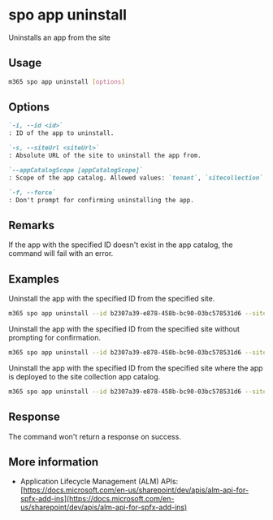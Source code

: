
# spo app uninstall

Uninstalls an app from the site

## Usage

```sh
m365 spo app uninstall [options]
```

## Options

```md definition-list
`-i, --id <id>`
: ID of the app to uninstall.

`-s, --siteUrl <siteUrl>`
: Absolute URL of the site to uninstall the app from.

`--appCatalogScope [appCatalogScope]`
: Scope of the app catalog. Allowed values: `tenant`, `sitecollection`. Default to `tenant`.

`-f, --force`
: Don't prompt for confirming uninstalling the app.
```

<Global />

## Remarks

If the app with the specified ID doesn't exist in the app catalog, the command will fail with an error.

## Examples

Uninstall the app with the specified ID from the specified  site.

```sh
m365 spo app uninstall --id b2307a39-e878-458b-bc90-03bc578531d6 --siteUrl https://contoso.sharepoint.com
```

Uninstall the app with the specified ID from the specified site without prompting for confirmation.

```sh
m365 spo app uninstall --id b2307a39-e878-458b-bc90-03bc578531d6 --siteUrl https://contoso.sharepoint.com
```

Uninstall the app with the specified ID from the specified site where the app is deployed to the site collection app catalog.

```sh
m365 spo app uninstall --id b2307a39-e878-458b-bc90-03bc578531d6 --siteUrl https://contoso.sharepoint.com --appCatalogScope sitecollection
```

## Response

The command won't return a response on success.

## More information

- Application Lifecycle Management (ALM) APIs: [https://docs.microsoft.com/en-us/sharepoint/dev/apis/alm-api-for-spfx-add-ins](https://docs.microsoft.com/en-us/sharepoint/dev/apis/alm-api-for-spfx-add-ins)

